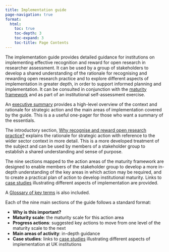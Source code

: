 ```yaml
---
title: Implementation guide
page-navigation: true
format:
  html:
    toc: true
    toc-depth: 3
    toc-expand: 3
    toc-title: Page Contents
---
```


The implementation guide provides detailed guidance for institutions on implementing effective recognition and reward for open research in researcher assessment. It can be used by a group of stakeholders to develop a shared understanding of the rationale for recognising and rewarding open research practice and to explore different aspects of implementation in greater depth, in order to support informed planning and implementation. It can be consulted in conjunction with the [maturity framework](maturity-framework.html) and as part of an institutional self-assessment exercise.

An [executive summary](guide-summary.html) provides a high-level overview of the context and rationale for strategic action and the main areas of implementation covered by the guide. This is a a useful one-pager for those who want a summary of the essentials.

The introductory section, [Why recognise and reward open research practice?](guide-intro.html) explains the rationale for strategic action with reference to the wider sector context in more detail. This is a more developed treatment of the subject and can be used by members of a stakeholder group to establish a shared understanding and sense of purpose.

The nine sections mapped to the action areas of the maturity framework are designed to enable members of the stakeholder group to develop a more in-depth understanding of the key areas in which action may be required, and to create a practical plan of action to develop institutional maturity. Links to [case studies](case-studies.html) illustrating different aspects of implementation are provided. 

A [Glossary of key terms](glossary.html) is also included.

Each of the nine main sections of the guide follows a standard format:

- **Why is this important?**
- **Maturity scale**: the maturity scale for this action area
- **Progress actions**: suggested key actions to move from one level of the maturity scale to the next
- **Main areas of activity**: in-depth guidance
- **Case studies**: links to [case studies](case-studies.html) illustrating different aspects of implementation at UK institutions


